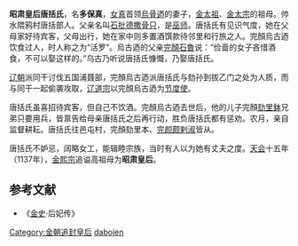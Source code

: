 '''昭肃皇后唐括氏'''，名'''多保真'''，[[女真|女真]]首领[[烏骨迺|烏骨迺]]的妻子，[[金太祖|金太祖]]、[[金太宗|金太宗]]的祖母。帅水隈鸦村唐括部人。父亲名叫[[石批德撒骨只|石批德撒骨只]]，是[[巫|巫师]]。唐括氏有见识气度，她在父母家好待宾客，父母出行，她在家中则多置酒馔款待邻里和行旅之人。完顏烏古迺饮食过人，时人称之为“活罗”。烏古迺的父亲[[完顏石魯|完顏石魯]]说：“俭啬的女子吝惜酒食，不可以娶这样的。”乌古乃听说唐括氏慷慨，乃娶唐括氏。

[[辽朝|辽朝]]派同干讨伐五国浦聂部，完顏烏古迺派唐括氏与劾孙到拔乙门之处为人质，而与同干一起偷袭攻取，[[辽道宗|辽道宗]]以完顏烏古迺为[[节度使|节度使]]。

唐括氏虽喜招待宾客，但自己不饮酒。完顏烏古迺去世后，他的儿子完顏[[劾里鉢|劾里鉢]]兄弟只要用兵，皆禀告给母亲唐括氏之后再行动，胜负唐括氏都有惩劝。农月，亲自监督耕耘。唐括氏往邑屯村，完顏劾里本、[[完颜颇剌淑|完颜颇剌淑]]皆从。

唐括氏不妒忌，阔略女工，能辑睦宗族，当时有人以为她有丈夫之度。[[天会_(金朝)|天会]]十五年（1137年），[[金熙宗|金熙宗]]追谥高祖母为'''昭肃皇后'''。

==参考文献==
*《[[金史|金史]]·后妃传》

{{金朝皇后}}

[[Category:金朝追封皇后|Category:金朝追封皇后]]
[[Category:唐括姓|dabojen]]